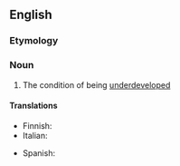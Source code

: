 ==English==
{{wikipedia}}

===Etymology===
{{prefix|en|under|development}}

===Noun===
{{en-noun|~}}

# The condition of being [[underdeveloped]]

====Translations====
{{trans-top}}
* Finnish: {{t|fi|alikehitys}}
* Italian: {{t+|it|sottosviluppo|m}}
{{trans-mid}}
* Spanish: {{t|es|subdesarrollo|m}}
{{trans-bottom}}